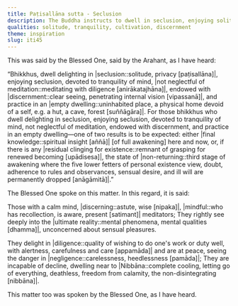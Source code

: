 ```yaml
---
title: Paṭisallāna sutta - Seclusion
description: The Buddha instructs to dwell in seclusion, enjoying solitude, being devoted to tranquility of mind, meditating with diligence, being endowed with discernment, practicing in an empty dwelling.
qualities: solitude, tranquility, cultivation, discernment
theme: inspiration
slug: iti45
---
```


This was said by the Blessed One, said by the Arahant, as I have heard:

“Bhikkhus, dwell delighting in |seclusion::solitude, privacy [paṭisallāna]|, enjoying seclusion, devoted to tranquility of mind, |not neglectful of meditation::meditating with diligence [anirākatajhāna]|, endowed with |discernment::clear seeing, penetrating internal vision [vipassanā]|, and practice in an |empty dwelling::uninhabited place, a physical home devoid of a self, e.g. a hut, a cave, forest [suññāgāra]|. For those bhikkhus who dwell delighting in seclusion, enjoying seclusion, devoted to tranquility of mind, not neglectful of meditation, endowed with discernment, and practice in an empty dwelling—one of two results is to be expected: either |final knowledge::spiritual insight [aññā]| [of full awakening] here and now, or, if there is any |residual clinging for existence::remnant of grasping for renewed becoming [upādisesa]|, the state of |non-returning::third stage of awakening where the five lower fetters of personal existence view, doubt, adherence to rules and observances, sensual desire, and ill will are permanently dropped [anāgāmitā]|.”

The Blessed One spoke on this matter. In this regard, it is said:

Those with a calm mind, |discerning::astute, wise [nipaka]|,
|mindful::who has recollection, is aware, present [satimant]| meditators;
They rightly see deeply into the |ultimate reality::mental phenomena, mental qualities [dhamma]|,
unconcerned about sensual pleasures.

They delight in |diligence::quality of wishing to do one's work or duty well, with alertness, carefulness and care [appamāda]| and are at peace,
seeing the danger in |negligence::carelessness, heedlessness [pamāda]|;
They are incapable of decline,
dwelling near to |Nibbāna::complete cooling, letting go of everything, deathless, freedom from calamity, the non-disintegrating [nibbāna]|.

This matter too was spoken by the Blessed One, as I have heard.